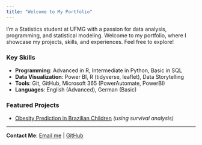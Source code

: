 ```yaml
---
title: "Welcome to My Portfolio"
---
```


I'm a Statistics student at UFMG with a passion for data analysis, programming, and statistical modeling. Welcome to my portfolio, where I showcase my projects, skills, and experiences. Feel free to explore!

### Key Skills
- **Programming**: Advanced in R, Intermediate in Python, Basic in SQL
- **Data Visualization**: Power BI, R (tidyverse, leaflet), Data Storytelling
- **Tools**: Git, GitHub, Microsoft 365 (PowerAutomate, PowerBI)
- **Languages**: English (Advanced), German (Basic)

### Featured Projects
- [Obesity Prediction in Brazilian Children](#) *(using survival analysis)*

---

**Contact Me**: [Email me](mailto:sof.m.aguiar@gmail.com) | [GitHub](https://github.com/SofAguiar)
